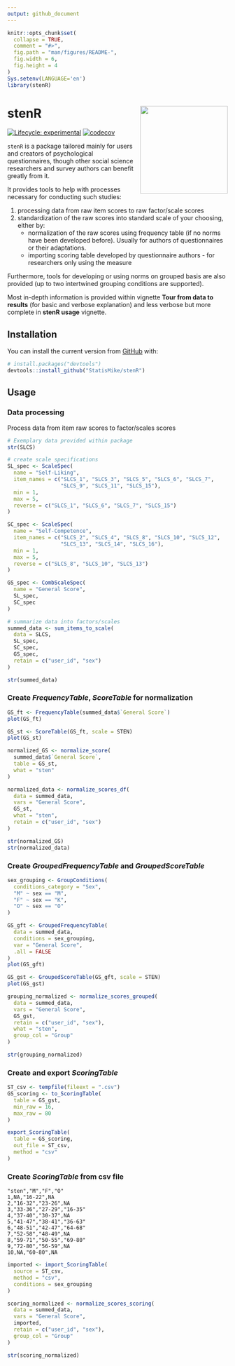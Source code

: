 ```yaml
---
output: github_document
---
```


<!-- README.md is generated from README.Rmd. Please edit that file -->

```r
knitr::opts_chunk$set(
  collapse = TRUE,
  comment = "#>",
  fig.path = "man/figures/README-",
  fig.width = 6,
  fig.height = 4
)
Sys.setenv(LANGUAGE='en')
library(stenR)
```

# stenR <img src='man/figures/logo.png' align="right" width="200" style="float:right; width:200px !important;"/>

<!-- badges: start -->
[![Lifecycle: experimental](https://img.shields.io/badge/lifecycle-experimental-blue.svg)](https://lifecycle.r-lib.org/articles/stages.html#experimental)
[![codecov](https://codecov.io/gh/StatisMike/stenR/branch/master/graph/badge.svg?token=H62VR1J454)](https://codecov.io/gh/StatisMike/stenR)
<!-- badges: end -->

`stenR` is a package tailored mainly for users and creators of psychological questionnaires,
though other social science researchers and survey authors can benefit greatly
from it.

It provides tools to help with processes necessary for conducting such studies:

1. processing data from raw item scores to raw factor/scale scores
1. standardization of the raw scores into standard scale of your choosing, either
by:
   - normalization of the raw scores using frequency table (if no norms have
   been developed before). Usually for authors of questionnaires or their
   adaptations.
   - importing scoring table developed by questionnaire authors - for researchers
   only using the measure

Furthermore, tools for developing or using norms on grouped basis are also
provided (up to two intertwined grouping conditions are supported).

Most in-depth information is provided within vignette **Tour from data to results**
(for basic and verbose explanation) and less verbose but more complete in
**stenR usage** vignette.

## Installation

You can install the current version from [GitHub](https://github.com/) with:

``` r
# install.packages("devtools")
devtools::install_github("StatisMike/stenR")
```

## Usage

### Data processing

Process data from item raw scores to factor/scales scores

```r
# Exemplary data provided within package
str(SLCS)

# create scale specifications
SL_spec <- ScaleSpec(
  name = "Self-Liking",
  item_names = c("SLCS_1", "SLCS_3", "SLCS_5", "SLCS_6", "SLCS_7", 
                 "SLCS_9", "SLCS_11", "SLCS_15"),
  min = 1,
  max = 5,
  reverse = c("SLCS_1", "SLCS_6", "SLCS_7", "SLCS_15")
)

SC_spec <- ScaleSpec(
  name = "Self-Competence",
  item_names = c("SLCS_2", "SLCS_4", "SLCS_8", "SLCS_10", "SLCS_12",
                 "SLCS_13", "SLCS_14", "SLCS_16"),
  min = 1,
  max = 5,
  reverse = c("SLCS_8", "SLCS_10", "SLCS_13")
)

GS_spec <- CombScaleSpec(
  name = "General Score",
  SL_spec,
  SC_spec
)

# summarize data into factors/scales
summed_data <- sum_items_to_scale(
  data = SLCS,
  SL_spec,
  SC_spec,
  GS_spec,
  retain = c("user_id", "sex")
)

str(summed_data)
```

### Create *FrequencyTable*, *ScoreTable* for normalization

```r
GS_ft <- FrequencyTable(summed_data$`General Score`)
plot(GS_ft)

GS_st <- ScoreTable(GS_ft, scale = STEN)
plot(GS_st)

normalized_GS <- normalize_score(
  summed_data$`General Score`,
  table = GS_st,
  what = "sten"
)

normalized_data <- normalize_scores_df(
  data = summed_data,
  vars = "General Score",
  GS_st,
  what = "sten",
  retain = c("user_id", "sex")
)

str(normalized_GS)
str(normalized_data)
```

### Create *GroupedFrequencyTable* and *GroupedScoreTable*

```r
sex_grouping <- GroupConditions(
  conditions_category = "Sex",
  "M" ~ sex == "M",
  "F" ~ sex == "K",
  "O" ~ sex == "O"
)

GS_gft <- GroupedFrequencyTable(
  data = summed_data,
  conditions = sex_grouping,
  var = "General Score",
  .all = FALSE
)
plot(GS_gft)

GS_gst <- GroupedScoreTable(GS_gft, scale = STEN)
plot(GS_gst)

grouping_normalized <- normalize_scores_grouped(
  data = summed_data,
  vars = "General Score",
  GS_gst,
  retain = c("user_id", "sex"),
  what = "sten",
  group_col = "Group"
)

str(grouping_normalized)
```

### Create and export *ScoringTable*

```r
ST_csv <- tempfile(fileext = ".csv")
GS_scoring <- to_ScoringTable(
  table = GS_gst,
  min_raw = 16,
  max_raw = 80
)

export_ScoringTable(
  table = GS_scoring,
  out_file = ST_csv,
  method = "csv"
)
```

### Create *ScoringTable* from **csv** file

```csv
"sten","M","F","O"
1,NA,"16-22",NA
2,"16-32","23-26",NA
3,"33-36","27-29","16-35"
4,"37-40","30-37",NA
5,"41-47","38-41","36-63"
6,"48-51","42-47","64-68"
7,"52-58","48-49",NA
8,"59-71","50-55","69-80"
9,"72-80","56-59",NA
10,NA,"60-80",NA
```

```r
imported <- import_ScoringTable(
  source = ST_csv,
  method = "csv",
  conditions = sex_grouping
)

scoring_normalized <- normalize_scores_scoring(
  data = summed_data,
  vars = "General Score",
  imported,
  retain = c("user_id", "sex"),
  group_col = "Group"
)

str(scoring_normalized)
```
